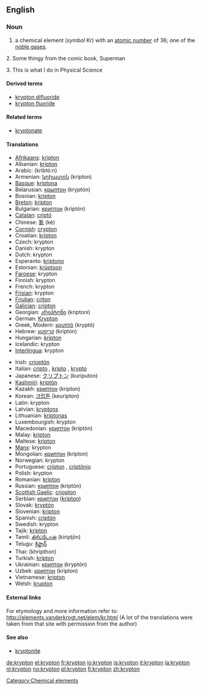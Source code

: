 {{see|Krypton}}
==English==

{{elements|Kr|bromine|Br|rubidium|Rb}}
===Noun===
{{en-noun-unc}}
{{wikipedia}}

# a chemical element (''symbol'' Kr) with an [[atomic number]] of 36; one of the [[noble gas]]es.
2. Some thingy from the comic book, Superman

3. This is what I do in Physical Science

====Derived terms====
*[[krypton difluoride]]
*[[krypton fluoride]]
<!--NOT kryptonite: this comes from the name of the fictional planet Krypton, not the element krypton-->


====Related terms====
*[[kryptonate]]
<!--NOT kryptonite: this comes from the name of the fictional planet Krypton, not the element krypton-->

====Translations====
{{top}}
*[[Afrikaans]]: [[kripton]]
*Albanian: [[kripton]]
*Arabic: {{ARchar|[[كربتون]]}} (kribtó:n) {{m}}
*Armenian: [[կրիպտոն]] (kripton)
*[[Basque]]: [[kriptona]]
*Belarusian: [[крыптон]] (kryptón) {{m}}
*Bosnian: [[kripton]]
*[[Breton]]: [[kripton]]
*Bulgarian: [[криптон]] (kriptón) {{m}}
*[[Catalan]]: [[criptó]]
*Chinese: [[氪]] (kè)
*[[Cornish]]: [[crypton]]
*Croatian: [[kripton]]
*Czech: krypton
*Danish: krypton
*Dutch: krypton {{n}}
*Esperanto: [[kriptono]]
*Estonian: [[krüptoon]]
*[[Faroese]]: krypton
*Finnish: krypton
*French: krypton {{m}}
*[[Frisian]]: krypton
*[[Friulian]]: [[criton]]
*[[Galician]]: [[cripton]]
*Georgian: [[კრიპტონი]] (kriptoni)
*German: [[Krypton]] {{n}}
*Greek, Modern: [[κρυπτό]] (kryptó) {{n}}
*Hebrew: [[קריפטון]] (kriptón)
*Hungarian: [[kripton]]
*Icelandic: krypton
*[[Interlingua]]: krypton
{{mid}}
*Irish: [[crioptón]]
*Italian: [[cripto]] {{m}}, [[kripto]] {{m}}, [[krypto]] {{m}}
*Japanese: [[クリプトン]] (kuriputon)
*[[Kashmiri]]: [[kriptón]]
*Kazakh: [[криптон]] (kripton)
*Korean: [[크립톤]] (keuripton)
*Latin: krypton
*Latvian: [[kryptons]]
*Lithuanian: [[kriptonas]]
*Luxembourgish: krypton
*Macedonian: [[криптон]] (kriptón) {{m}}
*Malay: [[kripton]]
*Maltese: [[kripton]]
*[[Manx]]: krypton
*Mongolian: [[криптон]] (kripton)
*Norwegian: krypton
*Portuguese: [[crípton]] {{m}}, [[criptônio]] {{m}}
*Polish: krypton {{m}}
*Romanian: [[kripton]] {{n}}
*Russian: [[криптон]] (kriptón) {{m}}
*[[Scottish Gaelic]]: [[criopton]]
*Serbian: [[криптон]] ([[kripton]]) {{m}}
*Slovak: [[kryptón]]
*Slovenian: [[kripton]]
*Spanish: [[criptón]] {{m}}
*Swedish: krypton
*Tajik: [[kripton]]
*Tamil: [[கிரிப்டோன்]] (kiripţōn)
*Telugu: [[క్రిప్టాన్]]
*Thai: {{THchar|[[คริปทอน]]}} (khripthon)
*Turkish: [[kripton]]
*Ukrainian: [[криптон]] (kryptón) {{m}}
*Uzbek: [[криптон]] (kripton)
*Vietnamese: [[kripton]]
*Welsh: [[krupton]]
{{bottom}}

====External links====
For etymology and more information refer to:
http://elements.vanderkrogt.net/elem/kr.html
(A lot of the translations were taken from that site with permission from the author)

====See also====
*[[kryptonite]]<!--which comes from the name of the fictional planet Krypton, not the name of the element-->

[[Category:Chemical elements]]

[[de:krypton]]
[[el:krypton]]
[[fr:krypton]]
[[io:krypton]]
[[is:krypton]]
[[it:krypton]]
[[la:krypton]]
[[nl:krypton]]
[[no:krypton]]
[[pl:krypton]]
[[fi:krypton]]
[[zh:krypton]]